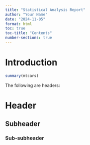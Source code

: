 ```yaml
---
title: "Statistical Analysis Report"
author: "Your Name"
date: "2024-11-05"
format: html
toc: true
toc-title: "Contents"
number-sections: true
---
```


# Introduction

```r
summary(mtcars)
```

The following are headers:

# Header
## Subheader {.unnumbered .unlisted}
### Sub-subheader {.unnumbered .unlisted}
